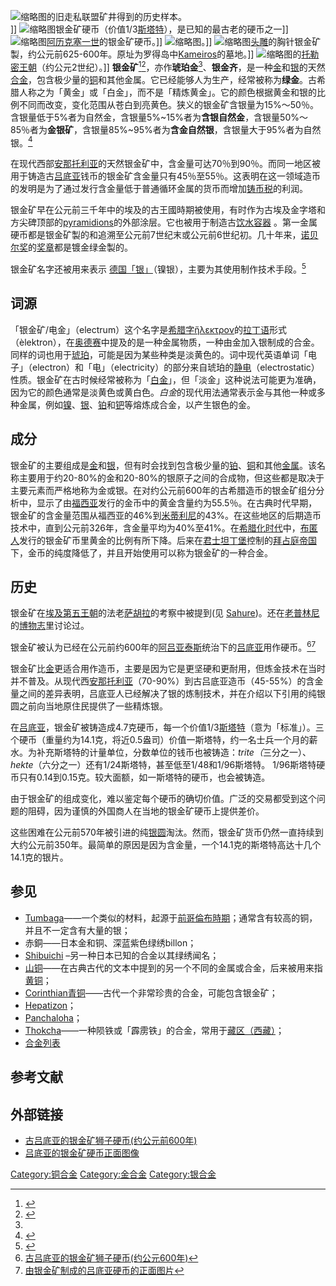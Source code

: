 {{roughtranslation|time=2017-10-20T10:04:37+00:00}}
[[File:Electrum_on_quartz_Telluride_(cropped).jpg|缩略图]]的旧走私联盟矿井得到的历史样本。 <br>
]]
[[File:BMC_06.jpg|缩略图]]银金矿硬币（价值1/3[[斯塔特|斯塔特]]），是已知的最古老的硬币之一]]
[[File:Histamenon_nomisma-Alexius_I-sb1776.jpg|缩略图]][[阿历克塞一世|阿历克塞一世]]的银金矿硬币。]]
[[File:Cup_Idalion_Louvre_N3455.jpg|缩略图]]。]]
[[File:Griffin_protome_Louvre_Bj39_n2.jpg|缩略图]][[头雕|头雕]]的胸针银金矿製，约公元前625-600年。原址为罗得岛中[[卡米羅斯|Kameiros]]的墓地。]]
[[File:Mumified_head_IMG_0515.jpg|缩略图]]的[[托勒密王朝|托勒密王朝]]（约公元2世纪）。]]
'''银金矿'''<ref>{{Cite book|url=https://www.termonline.cn/word/251812/1|publisher=科学出版社|location=北京|isbn=7-03-003951-3|oclc=33081133|last=地质学名词审定委员会|title=地质学名词|year=1993}}</ref><ref name=":0">{{Cite web|title=銀金礦|url=http://nrch.culture.tw/twpedia.aspx?id=9410|accessdate=2021-04-23|date=1998-09-09|work=臺灣大百科全書|publisher=中華民國文化部}}</ref>，亦作'''琥珀金'''<ref name=":0" />、'''银金齐'''，是一种[[金|金]]和[[银|银]]的天然[[合金|合金]]，包含极少量的[[铜|铜]]和其他金属。它已经能够人为生产，经常被称为'''绿金'''。古希腊人称之为「黄金」或「白金」，而不是「精炼黄金」。它的颜色根据黄金和银的比例不同而改变，变化范围从苍白到亮黄色。狭义的银金矿含银量为15%～50％。含银量低于5%者为自然金，含银量5%~15%者为'''含银自然金'''，含银量50%～85％者为'''金银矿'''，含银量85%~95%者为'''含金自然银'''，含银量大于95%者为自然银。<ref>{{Cite web|title=銀金礦|url=https://twgeoref.moeacgs.gov.tw/GipOpenWeb/wSite/ct?xItem=125743&ctNode=1233&mp=6|accessdate=2021-04-23|date=2010-12-28|work=地質百科|publisher=臺灣地質知識服務網}}</ref>

在现代西部[[安那托利亚|安那托利亚]]的天然银金矿中，含金量可达70％到90％。而同一地区被用于铸造古[[吕底亚|吕底亚]]钱币的银金矿含金量只有45％至55％。这表明在这一领域造币的发明是为了通过发行含金量低于普通循环金属的货币而增加[[铸币税|铸币税]]的利润。

银金矿早在公元前三千年中的埃及的古王國時期被使用，有时作为古埃及金字塔和方尖碑顶部的[[pyramidions|pyramidions]]的外部涂层。它也被用于制造古[[饮水容器|饮水容器]] 。第一金属硬币都是银金矿製的和追溯至公元前7世纪末或公元前6世纪初。几十年来，[[诺贝尔奖|诺贝尔奖]]的[[奖章|奖章]]都是镀金绿金製的。

银金矿名字还被用来表示 [[镍银|德国「银」]]（镍银），主要为其使用制作技术手段。<ref>{{Cite web |url=https://groups.yahoo.com/group/DrawingInstruments/message/2098 |title=有关用于绘制仪器的「银金矿」、德国银和镍银的使用术语的讨论。 |accessdate=2017-10-06 |archive-date=2020-05-12 |archive-url=https://web.archive.org/web/20200512001455/https://groups.yahoo.com/neo/groups/DrawingInstruments/conversations/topics/2098 |dead-url=no }}</ref>

== 词源 ==
「银金矿/电金」（electrum）这个名字是[[希腊语|希腊字]]ἤλεκτρον的[[拉丁语|拉丁语]]形式（èlektron），在[[奥德赛|奥德赛]]中提及的是一种金属物质，一种由金加入银制成的合金。同样的词也用于[[琥珀|琥珀]]，可能是因为某些种类是淡黄色的。词中现代英语单词「电子」（electron）和「电」（electricity）的部分来自琥珀的[[静电|静电]]（electrostatic）性质。银金矿在古时候经常被称为「[[白金|白金]]」，但「淡金」这种说法可能更为准确，因为它的颜色通常是淡黄色或黄白色。''白金''的现代用法通常表示金与其他一种或多种金属，例如[[镍|镍]]、[[银|银]]、[[铂|铂]]和[[钯|钯]]等熔炼成合金，以产生银色的金。

== 成分 ==
银金矿的主要组成是[[金|金]]和[[银|银]]，但有时会找到包含极少量的[[铂|铂]]、[[铜|铜]]和其他[[金属|金属]]。该名称主要用于约20-80%的金和20-80%的银原子之间的合成物，但这些都是取决于主要元素而严格地称为金或银。在对约公元前600年的古希腊造币的银金矿组分分析中，显示了由[[福西亚|福西亚]]发行的金币中的黄金含量约为55.5％。在古典时代早期，银金矿的含金量范围从福西亚的46%到[[米蒂利尼|米蒂利尼]]的43%。在这些地区的后期造币技术中，直到公元前326年，含金量平均为40%至41%。在[[希臘化時代|希腊化时代]]中，[[布匿人|布匿人]]发行的银金矿币里黄金的比例有所下降。后来在[[君士坦丁堡|君士坦丁堡]]控制的[[拜占庭帝国|拜占庭帝国]]下，金币的纯度降低了，并且开始使用可以称为银金矿的一种合金。

== 历史 ==
银金矿在[[埃及第五王朝|埃及第五王朝]]的法老[[萨胡拉|萨胡拉]]的考察中被提到(见 [[萨胡拉|Sahure]])。还在[[老普林尼|老普林尼]]的[[博物志_(老普林尼)|博物志]]里讨论过。

银金矿被认为已经在公元前约600年的[[阿吕亚泰斯|阿吕亚泰斯]]统治下的[[吕底亚|吕底亚]]用作硬币。<ref>[http://rjohara.net/coins/lydia-electrum/ 古吕底亚的银金矿狮子硬币(约公元600年)]</ref><ref>[https://web.archive.org/web/20160925094133/http://www-cm.fitzmuseum.cam.ac.uk/gallery/East-West/images/Ancient_01_obv.gif 由银金矿制成的吕底亚硬币的正面图片]</ref>

银金矿比[[金|金]]更适合用作造币，主要是因为它是更坚硬和更耐用，但炼金技术在当时并不普及。从现代西[[安那托利亚|安那托利亚]]（70-90%）到古吕底亚造币（45-55%）的含金量之间的差异表明，吕底亚人已经解决了银的炼制技术，并在介绍以下引用的纯银圆之前向当地原住民提供了一些精炼银。

在[[呂底亞|吕底亚]]，银金矿被铸造成4.7克硬币，每一个价值1/3[[斯塔特|斯塔特]]（意为「标准」）。三个硬币（重量约为14.1克，将近0.5盎司）价值一斯塔特，约一名士兵一个月的薪水。为补充斯塔特的计量单位，分数单位的钱币也被铸造：''trite（''三分之一）、''hekte''（六分之一）还有1/24斯塔特，甚至低至1/48和1/96斯塔特。 1/96斯塔特硬币只有0.14到0.15克。较大面额，如一斯塔特的硬币，也会被铸造。

由于银金矿的组成变化，难以鉴定每个硬币的确切价值。广泛的交易都受到这个问题的阻碍，因为谨慎的外国商人在当地的银金矿硬币上提供差价。

这些困难在公元前570年被引进的纯[[银币|银圆]]淘汰。然而，银金矿货币仍然一直持续到大约公元前350年。最简单的原因是因为含金量，一个14.1克的斯塔特高达十几个14.1克的银片。

== 参见 ==
* [[Tumbaga|Tumbaga]]——一个类似的材料，起源于[[前哥倫布時期|前哥倫布時期]]；通常含有较高的铜，并且不一定含有大量的银；
* 赤銅——日本金和铜、深蓝紫色绿绣billon；
* [[Shibuichi|Shibuichi]] –另一种日本已知的合金以其绿绣闻名；
* [[山铜|山铜]]——在古典古代的文本中提到的另一个不同的金属或合金，后来被用来指[[黄铜|黄铜]]；
* [[Corinthian_bronze|Corinthian青铜]]——古代一个非常珍贵的合金，可能包含银金矿；
* [[Hepatizon|Hepatizon]]；
* [[Panchaloha|Panchaloha]]；
* [[Thokcha|Thokcha]]——一种陨铁或「霹雳铁」的合金，常用于[[藏区|藏区（西藏）]]；
* [[合金列表|合金列表]]

== 参考文献 ==
<references />

== 外部链接 ==
* [http://rjohara.net/coins/lydia-electrum/ 古吕底亚的银金矿狮子硬币(约公元前600年)]
* [https://web.archive.org/web/20160925094133/http://www-cm.fitzmuseum.cam.ac.uk/gallery/East-West/images/Ancient_01_obv.gif 吕底亚的银金矿硬币正面图像]

{{珠寶材料}}

[[Category:铜合金|Category:铜合金]]
[[Category:金合金|Category:金合金]]
[[Category:银合金|Category:银合金]]